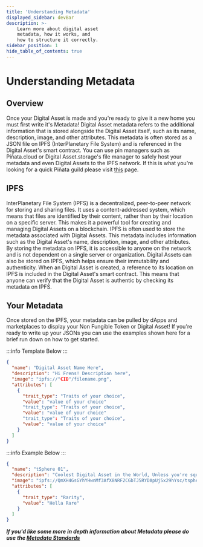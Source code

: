 ```yaml
---
title: 'Understanding Metadata'
displayed_sidebar: devBar
description: >-
    Learn more about digital asset
    metadata, how it works, and 
    how to structure it correctly.
sidebar_position: 1
hide_table_of_contents: true
---
```


# Understanding Metadata

## Overview

Once your Digital Asset is made and you're ready to give it a new home you must first write it's Metadata! 
Digital Asset metadata refers to the additional information that is stored alongside the Digital Asset itself, such as its name, description, image, and other attributes. This metadata is often stored as a JSON file on IPFS (InterPlanetary File System) and is referenced in the Digital Asset's smart contract.
You can use pin managers such as Piñata.cloud or Digital Asset.storage's file manager to safely host your metadata and even Digital Assets to the IPFS network. 
If this is what you're looking for a quick Piñata guild please visit [this](/digital-assets/metadata/pinata-cloud) page.

## IPFS

InterPlanetary File System (IPFS) is a decentralized, peer-to-peer network for storing and sharing files. It uses a content-addressed system, which means that files are identified by their content, rather than by their location on a specific server. This makes it a powerful tool for creating and managing Digital Assets on a blockchain.
IPFS is often used to store the metadata associated with Digital Assets. This metadata includes information such as the Digital Asset's name, description, image, and other attributes. By storing the metadata on IPFS, it is accessible to anyone on the network and is not dependent on a single server or organization.
Digital Assets can also be stored on IPFS, which helps ensure their immutability and authenticity. When an Digital Asset is created, a reference to its location on IPFS is included in the Digital Asset's smart contract. This means that anyone can verify that the Digital Asset is authentic by checking its metadata on IPFS.

## Your Metadata

Once stored on the IPFS, your metadata can be pulled by dApps and marketplaces to display your Non Fungible Token or Digital Asset!
If you're ready to write up your JSONs you can use the examples shown here for a brief run down on how to get started.

:::info
Template Below
:::

```JSON
{
  "name": "Digital Asset Name Here",
  "description": "Hi Frens! Description here",
  "image": "ipfs://"CID"/filename.png",
  "attributes": [
    {
      "trait_type": "Traits of your choice",
      "value": "value of your choice"
      "trait_type": "Traits of your choice",
      "value": "value of your choice"
      "trait_type": "Traits of your choice",
      "value": "value of your choice"
    }
  ]
}
```

:::info
Example Below
:::

```JSON
{
  "name": "tSphere 01",
  "description": "Coolest Digital Asset in the World, Unless you're square.",
  "image": "ipfs://QmXH4GsGYhYHwnMf3AfX8NRF2CGbTJ5RYDApUj5x29hYsc/tsphere1.png",
  "attributes": [
    {
      "trait_type": "Rarity",
      "value": "Hella Rare"
    }
  ]
}
```

___If you'd like some more in depth information about Metadata please do use the [Metadata Standards](https://docs.opensea.io/docs/metadata-standards)___
